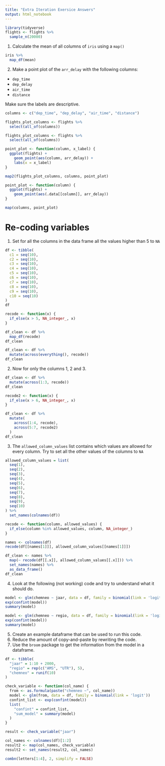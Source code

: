 ```yaml
---
title: "Extra Iteration Exersice Answers"
output: html_notebook
---
```


```r
library(tidyverse)
flights <- flights %>%
  sample_n(20000)
```

1. Calculate the mean of all columns of `iris` using a `map()`

```r
iris %>%
  map_df(mean)
```

2. Make a point plot of the `arr_delay` with the following columns:
  - `dep_time`
  - `dep_delay`
  - `air_time`
  - `distance`
  
Make sure the labels are descriptive. 
  
```r
columns <- c("dep_time", "dep_delay", "air_time", "distance")

flights_plot_columns <- flights %>%
  select(all_of(columns))

flights_plot_columns <- flights %>%
  select(all_of(columns))

point_plot <- function(column, x_label) {
  ggplot(flights) +
    geom_point(aes(column, arr_delay)) +
    labs(x = x_label)
}

map2(flights_plot_columns, columns, point_plot)

point_plot <- function(column) {
  ggplot(flights) +
    geom_point(aes(.data[[column]], arr_delay)) 
}

map(columns, point_plot)
```

# Re-coding variables

1. Set for all the columns in the data frame all the values higher than 5 to `NA`

```r
df <- tibble(
  c1 = seq(10),
  c2 = seq(10),
  c3 = seq(10),
  c4 = seq(10),
  c5 = seq(10),
  c6 = seq(10),
  c7 = seq(10),
  c8 = seq(10),
  c9 = seq(10),
  c10 = seq(10)
)
df
```

```r
recode <- function(x) {
  if_else(x > 5, NA_integer_, x)
}

df_clean <- df %>%
  map_df(recode)
df_clean
```

```r
df_clean <- df %>%
  mutate(across(everything(), recode))
df_clean
```

2. Now for only the columns 1, 2 and 3.

```r
df_clean <- df %>%
  mutate(across(1:3, recode))
df_clean

recode2 <- function(x) {
  if_else(x > 6, NA_integer_, x)
}

df_clean <- df %>%
  mutate(
    across(1:4, recode),
    across(5:7, recode2)
  )
df_clean
```

3. The `allowed_column_values` list contains which values are allowed for every column. Try to set all the other values of the columns to `NA`

```r
allowed_column_values = list(
  seq(1), 
  seq(2),
  seq(3),
  seq(4),
  seq(5),
  seq(6), 
  seq(7),
  seq(8),
  seq(9),
  seq(10)
) %>%
  set_names(colnames(df))

recode <- function(column, allowed_values) {
  if_else(column %in% allowed_values, column, NA_integer_)
}

names <- colnames(df)
recode(df[[names[1]]], allowed_column_values[[names[1]]])

df_clean <- names %>%
  map(~ recode(df[[.x]], allowed_column_values[[.x]])) %>%
  set_names(names) %>%
  as_data_frame()
df_clean
```

4. Look at the following (not working) code and try to understand what it should do.

```r
model <- glm(chemneo ~ jaar, data = df, family = binomial(link = 'logit'))
exp(confint(model))
summary(model)

model <- glm(chemneo ~ regio, data = df, family = binomial(link = 'logit'))
exp(confint(model))
summary(model)
```

5. Create an example dataframe that can be used to run this code.
6. Reduce the amount of copy-and-paste by rewriting the code.
7. Use the `broom` package to get the information from the model in a dataframe.

```r
df <- tibble(
  "jaar" = 1:10 + 2000,
  "regio" = rep(c("AMS", "UTR"), 5),
  "chemneo" = runif(10)
)

check_variable <- function(col_name) {
  from <- as.formula(paste("chemneo ~", col_name))
  model <- glm(from, data = df, family = binomial(link = 'logit'))
  confint_list <- exp(confint(model))
  list(
    "confint" = confint_list,
    "sum_model" = summary(model)
  )
}

result <- check_variable("jaar")

col_names <- colnames(df)[1:2]
result2 <- map(col_names, check_variable)
result2 <- set_names(result2, col_names)

combn(letters[1:4], 2, simplify = FALSE)
```

